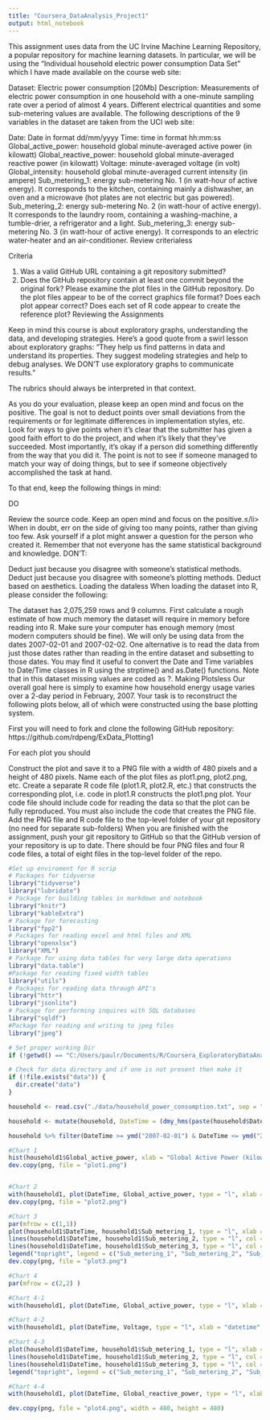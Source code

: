 ```yaml
---
title: "Coursera_DataAnalysis_Project1"
output: html_notebook
---
```


This assignment uses data from the UC Irvine Machine Learning Repository, a popular repository for machine learning datasets. In particular, we will be using the “Individual household electric power consumption Data Set” which I have made available on the course web site:

Dataset: Electric power consumption [20Mb]
Description: Measurements of electric power consumption in one household with a one-minute sampling rate over a period of almost 4 years. Different electrical quantities and some sub-metering values are available.
The following descriptions of the 9 variables in the dataset are taken from the UCI web site:

Date: Date in format dd/mm/yyyy
Time: time in format hh:mm:ss
Global_active_power: household global minute-averaged active power (in kilowatt)
Global_reactive_power: household global minute-averaged reactive power (in kilowatt)
Voltage: minute-averaged voltage (in volt)
Global_intensity: household global minute-averaged current intensity (in ampere)
Sub_metering_1: energy sub-metering No. 1 (in watt-hour of active energy). It corresponds to the kitchen, containing mainly a dishwasher, an oven and a microwave (hot plates are not electric but gas powered).
Sub_metering_2: energy sub-metering No. 2 (in watt-hour of active energy). It corresponds to the laundry room, containing a washing-machine, a tumble-drier, a refrigerator and a light.
Sub_metering_3: energy sub-metering No. 3 (in watt-hour of active energy). It corresponds to an electric water-heater and an air-conditioner.
Review criterialess 

Criteria

1.  Was a valid GitHub URL containing a git repository submitted?
2. Does the GitHub repository contain at least one commit beyond the original fork?
Please examine the plot files in the GitHub repository. Do the plot files appear to be of the correct graphics file format?
Does each plot appear correct?
Does each set of R code appear to create the reference plot?
Reviewing the Assignments

Keep in mind this course is about exploratory graphs, understanding the data, and developing strategies. Here's a good quote from a swirl lesson about exploratory graphs: "They help us find patterns in data and understand its properties. They suggest modeling strategies and help to debug analyses. We DON'T use exploratory graphs to communicate results."

The rubrics should always be interpreted in that context.

As you do your evaluation, please keep an open mind and focus on the positive. The goal is not to deduct points over small deviations from the requirements or for legitimate differences in implementation styles, etc. Look for ways to give points when it's clear that the submitter has given a good faith effort to do the project, and when it's likely that they've succeeded. Most importantly, it's okay if a person did something differently from the way that you did it. The point is not to see if someone managed to match your way of doing things, but to see if someone objectively accomplished the task at hand.

To that end, keep the following things in mind:

DO

Review the source code.
Keep an open mind and focus on the positive.≤/li>
When in doubt, err on the side of giving too many points, rather than giving too few.
Ask yourself if a plot might answer a question for the person who created it.
Remember that not everyone has the same statistical background and knowledge.
DON'T:

Deduct just because you disagree with someone's statistical methods.
Deduct just because you disagree with someone's plotting methods.
Deduct based on aesthetics.
Loading the dataless 
When loading the dataset into R, please consider the following:

The dataset has 2,075,259 rows and 9 columns. First calculate a rough estimate of how much memory the dataset will require in memory before reading into R. Make sure your computer has enough memory (most modern computers should be fine).
We will only be using data from the dates 2007-02-01 and 2007-02-02. One alternative is to read the data from just those dates rather than reading in the entire dataset and subsetting to those dates.
You may find it useful to convert the Date and Time variables to Date/Time classes in R using the \color{red}{\verb|strptime()|}strptime()  and \color{red}{\verb|as.Date()|}as.Date() functions.
Note that in this dataset missing values are coded as \color{red}{\verb|?|}?.
Making Plotsless 
Our overall goal here is simply to examine how household energy usage varies over a 2-day period in February, 2007. Your task is to reconstruct the following plots below, all of which were constructed using the base plotting system.

First you will need to fork and clone the following GitHub repository: https://github.com/rdpeng/ExData_Plotting1

For each plot you should

Construct the plot and save it to a PNG file with a width of 480 pixels and a height of 480 pixels.
Name each of the plot files as \color{red}{\verb|plot1.png|}plot1.png, \color{red}{\verb|plot2.png|}plot2.png, etc.
Create a separate R code file (\color{red}{\verb|plot1.R|}plot1.R, \color{red}{\verb|plot2.R|}plot2.R, etc.) that constructs the corresponding plot, i.e. code in \color{red}{\verb|plot1.R|}plot1.R constructs the \color{red}{\verb|plot1.png|}plot1.png plot. Your code file should include code for reading the data so that the plot can be fully reproduced. You must also include the code that creates the PNG file.
Add the PNG file and R code file to the top-level folder of your git repository (no need for separate sub-folders)
When you are finished with the assignment, push your git repository to GitHub so that the GitHub version of your repository is up to date. There should be four PNG files and four R code files, a total of eight files in the top-level folder of the repo.

```r
#Set up enviroment for R scrip  
# Packages for tidyverse 
library("tidyverse")
library("lubridate")
# Package for building tables in markdown and notebook 
library("knitr")
library("kableExtra") 
# Package for forecasting
library("fpp2")
# Packages for reading excel and html files and XML
library("openxlsx")
library("XML")
# Parkage for using data tables for very large data operations
library("data.table")
#Package for reading fixed width tables
library("utils")
# Packages for reading data through API's 
library("httr")
library("jsonlite")
# Package for performing inquires with SQL databases 
library("sqldf")
#Package for reading and writing to jpeg files
library("jpeg")

# Set proper working Dir
if (!getwd() == "C:/Users/paulr/Documents/R/Coursera_ExploratoryDataAnalysis/ExData_Plotting1") {setwd("C:/Users/paulr/Documents/R/Coursera_ExploratoryDataAnalysis/ExData_Plotting1")}

# Check for data directory and if one is not present then make it
if (!file.exists("data")) {
  dir.create("data")
}

```

```r


household <- read.csv("./data/household_power_consumption.txt", sep = ";", header = TRUE, na.strings = "?", colClasses = c("character", "character", rep("numeric", 7)))

household <- mutate(household, DateTime = (dmy_hms(paste(household$Date , household$Time, sep = '_'))))

household %>% filter(DateTime >= ymd("2007-02-01") & DateTime <= ymd("2007-02-03")) %>% select(-Date, -Time) %>% select(8,1,2,3,4,5,6,7) -> household1

#Chart 1 
hist(household1$Global_active_power, xlab = "Global Active Power (kilowatts)", ylab = "Frequency", main = "Global Active Power", col = "red", breaks = 11)
dev.copy(png, file = "plot1.png")


#Chart 2
with(household1, plot(DateTime, Global_active_power, type = "l", xlab = "",  ylab = "Global Active Power (killowatts)"))
dev.copy(png, file = "plot2.png")

#Chart 3
par(mfrow = c(1,1))
plot(household1$DateTime, household1$Sub_metering_1, type = "l", xlab = "",  ylab = "Energy sub metering")
lines(household1$DateTime, household1$Sub_metering_2, type = "l", col = "red" )
lines(household1$DateTime, household1$Sub_metering_3, type = "l", col = "blue" )
legend("topright", legend = c("Sub_metering_1", "Sub_metering_2", "Sub_metering_3"), col = c("black", "red", "blue"), lty = 1, cex = 0.75)
dev.copy(png, file = "plot3.png")

#Chart 4
par(mfrow = c(2,2) )

#Chart 4-1
with(household1, plot(DateTime, Global_active_power, type = "l", xlab = "",  ylab = "Global Active Power (killowatts)"))

#Chart 4-2
with(household1, plot(DateTime, Voltage, type = "l", xlab = "datetime",  ylab = "Voltage"))

#Chart 4-3
plot(household1$DateTime, household1$Sub_metering_1, type = "l", xlab = "",  ylab = "Energy sub metering")
lines(household1$DateTime, household1$Sub_metering_2, type = "l", col = "red" )
lines(household1$DateTime, household1$Sub_metering_3, type = "l", col = "blue" )
legend("topright", legend = c("Sub_metering_1", "Sub_metering_2", "Sub_metering_3"), col = c("black", "red", "blue"), lty = 1, cex = 0.5)

#Chart 4-4
with(household1, plot(DateTime, Global_reactive_power, type = "l", xlab = "datetime"))

dev.copy(png, file = "plot4.png", width = 480, height = 480)


```

